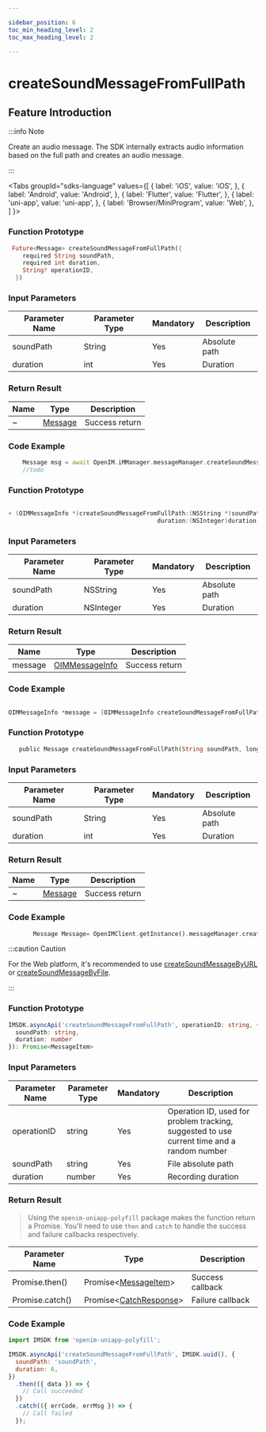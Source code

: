 ```yaml
---

sidebar_position: 6
toc_min_heading_level: 2
toc_max_heading_level: 2

---
```


# createSoundMessageFromFullPath

## Feature Introduction

:::info Note

Create an audio message. The SDK internally extracts audio information based on the full path and creates an audio message.

:::

<Tabs
groupId="sdks-language"
values={[
{ label: 'iOS', value: 'iOS', },
{ label: 'Android', value: 'Android', },
{ label: 'Flutter', value: 'Flutter', },
{ label: 'uni-app', value: 'uni-app', },
{ label: 'Browser/MiniProgram', value: 'Web', },
]
}>

<TabItem value="Flutter">

### Function Prototype

```dart showLineNumbers
 Future<Message> createSoundMessageFromFullPath({
    required String soundPath,
    required int duration,
    String? operationID,
  })
```

### Input Parameters

| Parameter Name | Parameter Type | Mandatory | Description   |
| -------------- | -------------- | --------- | ------------- |
| soundPath      | String         | Yes       | Absolute path |
| duration       | int            | Yes       | Duration      |

### Return Result

| Name | Type                                               | Description     |
| ---- | -------------------------------------------------- | --------------- |
| ~    | [Message](/class/message/messageInfo.mdx) | Success return |

### Code Example

```dart showLineNumbers
    Message msg = await OpenIM.iMManager.messageManager.createSoundMessageFromFullPath(soundPath: soundPath, duration: duration);
    //todo
```

</TabItem>

<TabItem value="iOS">

### Function Prototype

```swift showLineNumbers

+ (OIMMessageInfo *)createSoundMessageFromFullPath:(NSString *)soundPath
                                          duration:(NSInteger)duration;
```

### Input Parameters

| Parameter Name | Parameter Type | Mandatory | Description   |
| -------------- | -------------- | --------- | ------------- |
| soundPath      | NSString       | Yes       | Absolute path |
| duration       | NSInteger      | Yes       | Duration      |

### Return Result

| Name    | Type                                                      | Description     |
| ------- | --------------------------------------------------------- | --------------- |
| message | [OIMMessageInfo](/class/message/messageInfo.mdx) | Success return |

### Code Example

```swift showLineNumbers

OIMMessageInfo *message = [OIMMessageInfo createSoundMessageFromFullPath:@"" duration:1];

```

</TabItem>

<TabItem value="Android">

### Function Prototype

```dart showLineNumbers
   public Message createSoundMessageFromFullPath(String soundPath, long duration)
```

### Input Parameters

| Parameter Name | Parameter Type | Mandatory | Description   |
| -------------- | -------------- | --------- | ------------- |
| soundPath      | String         | Yes       | Absolute path |
| duration       | int            | Yes       | Duration      |

### Return Result

| Name | Type                                               | Description     |
| ---- | -------------------------------------------------- | --------------- |
| ~    | [Message](/class/message/messageInfo.mdx) | Success return |

### Code Example

```dart showLineNumbers
       Message Message= OpenIMClient.getInstance().messageManager.createSoundMessageFromFullPath( soundPath,  duration)
```

</TabItem>

<TabItem value="Web">

:::caution Caution

For the Web platform, it's recommended to use [createSoundMessageByURL](/api/message/createSoundMessageByURL.mdx) or [createSoundMessageByFile](/api/message/createSoundMessageByFile.mdx).

:::

</TabItem>

<TabItem value="uni-app">

### Function Prototype

```ts showLineNumbers
IMSDK.asyncApi('createSoundMessageFromFullPath', operationID: string, {
  soundPath: string,
  duration: number
}): Promise<MessageItem>
```

### Input Parameters

| Parameter Name | Parameter Type | Mandatory | Description                                           |
| -------------- | -------------- | --------- | ----------------------------------------------------- |
| operationID    | string         | Yes       | Operation ID, used for problem tracking, suggested to use current time and a random number |
| soundPath      | string         | Yes       | File absolute path                                    |
| duration       | number         | Yes       | Recording duration                                    |

### Return Result

> Using the `openim-uniapp-polyfill` package makes the function return a Promise. You'll need to use `then` and `catch` to handle the success and failure callbacks respectively.

| Parameter Name | Type                                                         | Description     |
| -------------- | ------------------------------------------------------------ | --------------- |
| Promise.then() | Promise<[MessageItem](/class/message/messageInfo.mdx)\> | Success callback |
| Promise.catch()| Promise<[CatchResponse](/class/response.mdx)\>          | Failure callback |

### Code Example

```js showLineNumbers
import IMSDK from 'openim-uniapp-polyfill';

IMSDK.asyncApi('createSoundMessageFromFullPath', IMSDK.uuid(), {
  soundPath: 'soundPath',
  duration: 6,
})
  .then(({ data }) => {
    // Call succeeded
  })
  .catch(({ errCode, errMsg }) => {
    // Call failed
  });
```

</TabItem>

</Tabs>